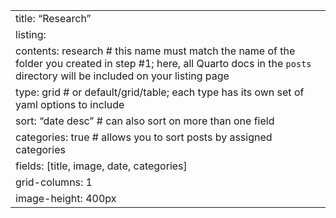 ---
title: "Research"
listing: 
  contents: research # this name must match the name of the folder you created in step #1; here, all Quarto docs in the `posts` directory will be included on your listing page
  type: grid # or default/grid/table; each type has its own set of yaml options to include
  sort: "date desc" # can also sort on more than one field
  categories: true # allows you to sort posts by assigned categories 
  fields:  [title, image, date, categories]
  grid-columns: 1
  image-height: 400px
---